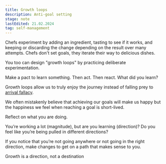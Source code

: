 ```yaml
---
title: Growth loops
description: Anti-goal setting
stage: note
lastEdited: 21.02.2024
tag: self-management
---
```



Chefs experiment by adding an ingredient, tasting to see if it works, and keeping or discarding the change depending on the result over many attempts. Chefs don't set goals, they iterate their way to delicious dishes.

You too can design "growth loops" by practicing deliberate experimentation.

Make a pact to learn something. Then act. Then react. What did you learn?

Growth loops allow us to truly enjoy the journey instead of falling prey to [arrival fallacy](https://nesslabs.com/arrival-fallacy).

We often mistakenly believe that achieving our goals will make us happy but the happiness we feel when reaching a goal is short-lived.

Reflect on what you are doing.

You’re working a lot (magnitude), but are you learning (direction)? Do you feel like you’re being pulled in different directions?

If you notice that you’re not going anywhere or not going in the right direction, make changes to get on a path that makes sense to you.

Growth is a direction, not a destination
